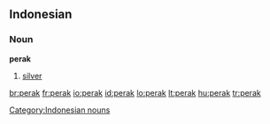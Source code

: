 ==Indonesian==

===Noun===
'''perak'''

# [[silver]]

[[Category:Indonesian nouns]]

[[br:perak]]
[[fr:perak]]
[[io:perak]]
[[id:perak]]
[[lo:perak]]
[[lt:perak]]
[[hu:perak]]
[[tr:perak]]